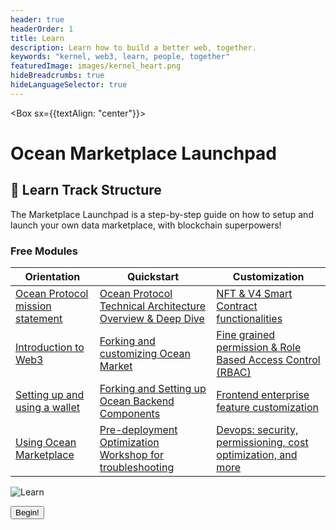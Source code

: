 ```yaml
---
header: true
headerOrder: 1
title: Learn
description: Learn how to build a better web, together.
keywords: "kernel, web3, learn, people, together"
featuredImage: images/kernel_heart.png
hideBreadcrumbs: true
hideLanguageSelector: true
---
```


<Box sx={{textAlign: "center"}}>

# Ocean Marketplace Launchpad



</Box>

## 📖 Learn Track Structure

The Marketplace Launchpad is a step-by-step guide on how to setup and launch your own data marketplace, with blockchain superpowers! 

### Free Modules

| Orientation                                                           | Quickstart                                                                     | Customization |
| ----------------------------------------------------------------------| ----------------------------------------------------------------------         | ---------------------------------------------------------------------- |
| [Ocean Protocol mission statement](/learn/level-1/mission-statement.mdx)   | [Ocean Protocol Technical Architecture Overview & Deep Dive](/learn/level-2/module-1/) | [NFT & V4 Smart Contract functionalities](/learn/level-3/module-5/)  |                                
| [Introduction to Web3](/learn/level-1/intro-to-web3.mdx)                       | [Forking and customizing Ocean Market](/learn/level-2/module-2/)                       | [Fine grained permission & Role Based Access Control (RBAC)](/learn/level-3/module-6/)  |                            
| [Setting up and using a wallet](/learn/level-1/wallet-basics.mdx)     | [Forking and Setting up Ocean Backend Components](/learn/level-2/module-3/)            | [Frontend enterprise feature customization](/learn/level-3/module-7/) |        
| [Using Ocean Marketplace](/learn/level-1/marketplace-intro.mdx)                  | [Pre-deployment Optimization Workshop for troubleshooting](/learn/level-2/module-4/)   | [Devops: security, permissioning, cost optimization, and more ](/learn/level-3/module-8/) |


![Learn](/images/creatures/octopus/octopus-full-light.svg)

<Aligner center>
    <Button to='/learn/module-0/'>Begin!</Button>
</Aligner>
